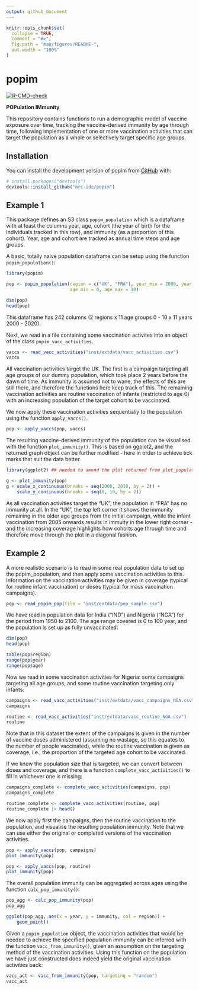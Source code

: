 ```yaml
---
output: github_document
---
```


<!-- README.md is generated from README.Rmd. Please edit that file -->

```r
knitr::opts_chunk$set(
  collapse = TRUE,
  comment = "#>",
  fig.path = "man/figures/README-",
  out.width = "100%"
)
```

# popim

<!-- badges: start -->
[![R-CMD-check](https://github.com/mrc-ide/popim/actions/workflows/R-CMD-check.yaml/badge.svg)](https://github.com/mrc-ide/popim/actions/workflows/R-CMD-check.yaml)
<!-- badges: end -->

**POPulation IMmunity**

This repository contains functions to run a demographic model of
vaccine exposure over time, tracking the vaccine-derived immunity by
age through time, following implementation of one or more vaccination
activities that can target the population as a whole or selectively
target specific age groups.

## Installation

You can install the development version of popim from
[GitHub](https://github.com/) with:

``` r
# install.packages("devtools")
devtools::install_github("mrc-ide/popim")
```

## Example 1

This package defines an S3 class `popim_population` which is a dataframe
with at least the columns year, age, cohort (the year of birth for the
individuals tracked in this row), and immunity (as a proportion of
this cohort). Year, age and cohort are tracked as annual time steps
and age groups.

A basic, totally naive population dataframe can be setup using the
function `popim_population()`:

```r
library(popim)

pop <- popim_population(region = c("UK", "FRA"), year_min = 2000, year_max = 2010,
                        age_min = 0, age_max = 10)

dim(pop)
head(pop)

```
This dataframe has 242 columns (2 regions x 11 age groups 0 - 10 x 11
years 2000 - 2020).

Next, we read in a file containing some vaccination activites into an
object of the class `popim_vacc_activities`.

```r

vaccs <- read_vacc_activities("inst/extdata/vacc_activities.csv")
vaccs

```

All vaccination activities target the UK. The first is a campaign
targeting all age groups of our dummy population, which took place 2
years before the dawn of time. As immunity is assumed not to wane, the
effects of this are still there, and therefore the functions here keep
track of this. The remaining vaccination activities are routine
vaccination of infants (restricted to age 0) with an increasing
population of the target cohort to be vaccinated.

We now apply these vaccination activities sequentially to the
population using the function `apply_vaccs()`.

```r
pop <- apply_vaccs(pop, vaccs)

```

The resulting vaccine-derived immunity of the population can be visualised with
the function `plot_immunity()`. This is based on ggplot2, and the
returned graph object can be further modified - here in order to
achieve tick marks that suit the data better.

```r
library(ggplot2) ## needed to amend the plot returned from plot_population()

g <- plot_immunity(pop)
g + scale_x_continuous(breaks = seq(2000, 2010, by = 2)) +
    scale_y_continuous(breaks = seq(0, 10, by = 2))

```

As all vaccination activities target the "UK", the population in "FRA"
has no immunity at all. In the "UK", the top left corner it shows the
immunity remaining in the older age groups from the initial campaign,
while the infant vaccination from 2005 onwards results in immuity in
the lower right corner - and the increasing coverage highlights how
cohorts age through time and therefore move through the plot in a
diagonal fashion.

## Example 2

A more realistic scenario is to read in some real population data to
set up the popim_population, and then apply some vaccination activities
to this. Information on the vaccination activities may be given in
coverage (typical for routine infant vaccination) or doses (typical
for mass vaccination campaigns).

```r

pop <- read_popim_pop(file = "inst/extdata/pop_sample.csv")

```

We have read in population data for India ("IND") and Nigeria
("NGA") for the period from 1950 to 2100. The age range covered is 0
to 100 year, and the population is set up as fully unvaccinated:

```r

dim(pop)
head(pop)

table(pop$region)
range(pop$year)
range(pop$age)

```

Now we read in some vaccination activities for Nigeria: some campaigns
targeting all age groups, and some routine vaccination targeting only
infants:

```r
campaigns <- read_vacc_activities("inst/extdata/vacc_campaigns_NGA.csv")
campaigns

routine <- read_vacc_activities("inst/extdata/vacc_routine_NGA.csv")
routine

```

Note that in this dataset the extent of the campaigns is given in the
number of vaccine doses administered (assuming no wastage, so this
equates to the number of people vaccinated), while the routine
vaccination is given as coverage, i.e., the proportion of the targeted
age cohort to be vaccinated.

If we know the population size that is targeted, we can convert
between doses and coverage, and there is a function
`complete_vacc_activities()` to fill in whichever one is missing:

```r

campaigns_complete <- complete_vacc_activities(campaigns, pop)
campaigns_complete

routine_complete <- complete_vacc_activities(routine, pop)
routine_complete |> head()

```

We now apply first the campaigns, then the routine vaccination to the
population, and visualise the resulting population immunity. Note that
we can use either the original or completed versions of the
vaccination activities.

```r

pop <- apply_vaccs(pop, campaigns)
plot_immunity(pop)

pop <- apply_vaccs(pop, routine)
plot_immunity(pop)

```

The overall population immunity can be aggregated across ages using
the function `calc_pop_immunity()`:

```r
pop_agg <- calc_pop_immunity(pop)
pop_agg

ggplot(pop_agg, aes(x = year, y = immunity, col = region)) +
    geom_point()

```

Given a `popim_population` object, the vaccination activities that would
be needed to achieve the specified population immunity can be inferred
with the function `vacc_from_immunity()`, given an assumption on the
targeting method of the vaccination activities. Using this function on
the population we have just constructed does indeed yield the original
vaccination activities back:

```r

vacc_act <- vacc_from_immunity(pop, targeting = "random")
vacc_act



```

<!-- You'll still need to render `README.Rmd` regularly, to keep -->
<!-- `README.md` up-to-date. `devtools::build_readme()` is handy for -->
<!-- this. You could also use GitHub Actions to re-render `README.Rmd` -->
<!-- every time you push. An example workflow can be found here: -->
<!-- <https://github.com/r-lib/actions/tree/v1/examples>. -->

<!-- You can also embed plots, for example: -->

<!-- ```{r pressure, echo = FALSE} -->
<!-- plot(pressure) -->
<!-- ``` -->

<!-- In that case, don't forget to commit and push the resulting figure -->
<!-- files, so they display on GitHub and CRAN. -->

